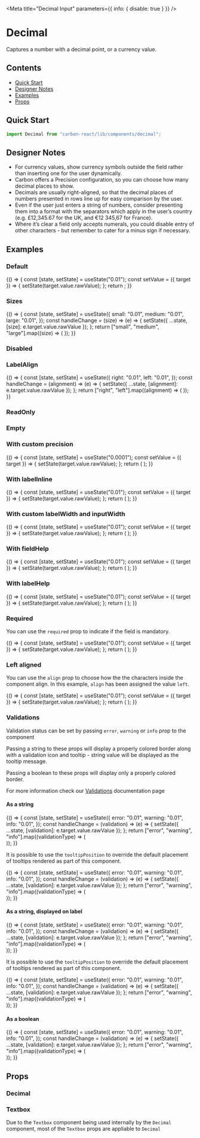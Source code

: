

<Meta title="Decimal Input" parameters={{ info: { disable: true } }} />

# Decimal

Captures a number with a decimal point, or a currency value.

## Contents

- [Quick Start](#quick-start)
- [Designer Notes](#designer-notes)
- [Examples](#examples)
- [Props](#props)

## Quick Start

```javascript
import Decimal from "carbon-react/lib/components/decimal";
```

## Designer Notes

- For currency values, show currency symbols outside the field rather than inserting one for the user dynamically.
- Carbon offers a Precision configuration, so you can choose how many decimal places to show.
- Decimals are usually right-aligned, so that the decimal places of numbers presented in rows line up for easy comparison by the user.
- Even if the user just enters a string of numbers, consider presenting them into a format with the separators which apply in the user’s country (e.g. £12,345.67 for the UK, and €12 345,67 for France).
- Where it’s clear a field only accepts numerals, you could disable entry of other characters - but remember to cater for a minus sign if necessary.

## Examples

### Default

<Preview>
  <Story name="default">
    {() => {
      const [state, setState] = useState("0.01");
      const setValue = ({ target }) => {
        setState(target.value.rawValue);
      };
      return <Decimal label="Decimal" value={state} onChange={setValue} />;
    }}
  </Story>
</Preview>

### Sizes

<Preview>
  <Story name="sizes">
    {() => {
      const [state, setState] = useState({
        small: "0.01",
        medium: "0.01",
        large: "0.01",
      });
      const handleChange = (size) => (e) => {
        setState({ ...state, [size]: e.target.value.rawValue });
      };
      return ["small", "medium", "large"].map((size) => (
        <Decimal
          key={`Decimal - ${size}`}
          label={`Decimal - ${size}`}
          value={state[size]}
          onChange={handleChange(size)}
          size={size}
          mb={2}
        />
      ));
    }}
  </Story>
</Preview>

### Disabled

<Preview>
  <Story name="disabled">
    <Decimal label="Decimal" value="0.01" disabled />
  </Story>
</Preview>

### LabelAlign

<Preview>
  <Story name="labelAlign">
    {() => {
      const [state, setState] = useState({
        right: "0.01",
        left: "0.01",
      });
      const handleChange = (alignment) => (e) => {
        setState({ ...state, [alignment]: e.target.value.rawValue });
      };
      return ["right", "left"].map((alignment) => (
        <Decimal
          label="Decimal"
          labelInline
          inputWidth={50}
          key={alignment}
          labelAlign={alignment}
          value={state[alignment]}
          onChange={handleChange(alignment)}
        />
      ));
    }}
  </Story>
</Preview>

### ReadOnly

<Preview>
  <Story name="readOnly">
    <Decimal label="Decimal" value="0.01" readOnly />
  </Story>
</Preview>

### Empty

<Preview>
  <Story name="empty">
    <Decimal label="Decimal" allowEmptyValue />
  </Story>
</Preview>

### With custom precision

<Preview>
  <Story name="with custom precision">
    {() => {
      const [state, setState] = useState("0.0001");
      const setValue = ({ target }) => {
        setState(target.value.rawValue);
      };
      return (
        <Decimal
          label="Decimal"
          value={state}
          onChange={setValue}
          precision={4}
        />
      );
    }}
  </Story>
</Preview>

### With labelInline

<Preview>
  <Story name="with labelInline" parameters={{ chromatic: { disable: true } }}>
    {() => {
      const [state, setState] = useState("0.01");
      const setValue = ({ target }) => {
        setState(target.value.rawValue);
      };
      return (
        <Decimal
          label="Decimal"
          value={state}
          onChange={setValue}
          labelInline
        />
      );
    }}
  </Story>
</Preview>

### With custom labelWidth and inputWidth

<Preview>
  <Story name="with custom labelWidth and inputWidth">
    {() => {
      const [state, setState] = useState("0.01");
      const setValue = ({ target }) => {
        setState(target.value.rawValue);
      };
      return (
        <Decimal
          label="Decimal"
          value={state}
          onChange={setValue}
          labelInline
          labelWidth={10}
          inputWidth={90}
        />
      );
    }}
  </Story>
</Preview>

### With fieldHelp

<Preview>
  <Story name="with fieldHelp">
    {() => {
      const [state, setState] = useState("0.01");
      const setValue = ({ target }) => {
        setState(target.value.rawValue);
      };
      return (
        <Decimal
          label="Decimal"
          value={state}
          onChange={setValue}
          fieldHelp="Help"
        />
      );
    }}
  </Story>
</Preview>

### With labelHelp

<Preview>
  <Story name="with labelHelp">
    {() => {
      const [state, setState] = useState("0.01");
      const setValue = ({ target }) => {
        setState(target.value.rawValue);
      };
      return (
        <Decimal
          label="Decimal"
          value={state}
          onChange={setValue}
          labelHelp="Help"
        />
      );
    }}
  </Story>
</Preview>

### Required

You can use the `required` prop to indicate if the field is mandatory.

<Preview>
  <Story name="required">
    {() => {
      const [state, setState] = useState("0.01");
      const setValue = ({ target }) => {
        setState(target.value.rawValue);
      };
      return (
        <Decimal label="Decimal" value={state} onChange={setValue} required />
      );
    }}
  </Story>
</Preview>

### Left aligned

You can use the `align` prop to choose how the the characters inside the component align.
In this example, `align` has been assigned the value `left`.

<Preview>
  <Story name="left aligned">
    {() => {
      const [state, setState] = useState("0.01");
      const setValue = ({ target }) => {
        setState(target.value.rawValue);
      };
      return (
        <Decimal
          label="Decimal"
          value={state}
          onChange={setValue}
          align="left"
        />
      );
    }}
  </Story>
</Preview>

### Validations

Validation status can be set by passing `error`, `warning` or `info` prop to the component

Passing a string to these props will display a properly colored border along with a validation icon and tooltip - string value will be displayed as the tooltip message.

Passing a boolean to these props will display only a properly colored border.

For more information check our [Validations](?path=/docs/documentation-validations--page "Validations") documentation page

#### As a string

<Preview>
  <Story name="validations - string - component">
    {() => {
      const [state, setState] = useState({
        error: "0.01",
        warning: "0.01",
        info: "0.01",
      });
      const handleChange = (validation) => (e) => {
        setState({ ...state, [validation]: e.target.value.rawValue });
      };
      return ["error", "warning", "info"].map((validationType) => (
        <div key={`${validationType}-string-component`}>
          <Decimal
            label="Decimal"
            value={state[validationType]}
            onChange={handleChange(validationType)}
            {...{ [validationType]: "Message" }}
            mb={2}
          />
          <Decimal
            label="Decimal - readOnly"
            value="0.01"
            readOnly
            {...{ [validationType]: "Message" }}
            mb={2}
          />
        </div>
      ));
    }}
  </Story>
</Preview>

It is possible to use the `tooltipPosition` to override the default placement of tooltips rendered as part of this component.

<Preview>
  <Story
    name="validations - string - with tooltipPosition overriden - component"
    parameters={{ chromatic: { disable: true } }}
  >
    {() => {
      const [state, setState] = useState({
        error: "0.01",
        warning: "0.01",
        info: "0.01",
      });
      const handleChange = (validation) => (e) => {
        setState({ ...state, [validation]: e.target.value.rawValue });
      };
      return ["error", "warning", "info"].map((validationType) => (
        <div key={`${validationType}-string-component`}>
          <Decimal
            label="Decimal"
            value={state[validationType]}
            onChange={handleChange(validationType)}
            {...{ [validationType]: "Message" }}
            mb={2}
            tooltipPosition="bottom"
          />
        </div>
      ));
    }}
  </Story>
</Preview>

#### As a string, displayed on label

<Preview>
  <Story name="validations - string - label">
    {() => {
      const [state, setState] = useState({
        error: "0.01",
        warning: "0.01",
        info: "0.01",
      });
      const handleChange = (validation) => (e) => {
        setState({ ...state, [validation]: e.target.value.rawValue });
      };
      return ["error", "warning", "info"].map((validationType) => (
        <div key={`${validationType}-string-label`}>
          <Decimal
            label="Decimal"
            value={state[validationType]}
            onChange={handleChange(validationType)}
            validationOnLabel
            {...{ [validationType]: "Message" }}
            mb={2}
          />
          <Decimal
            label="Decimal - readOnly"
            value="0.01"
            validationOnLabel
            readOnly
            {...{ [validationType]: "Message" }}
            mb={2}
          />
        </div>
      ));
    }}
  </Story>
</Preview>

It is possible to use the `tooltipPosition` to override the default placement of tooltips rendered as part of this component.

<Preview>
  <Story
    name="validations - string - with tooltipPosition overriden - label"
    parameters={{ chromatic: { disable: true } }}
  >
    {() => {
      const [state, setState] = useState({
        error: "0.01",
        warning: "0.01",
        info: "0.01",
      });
      const handleChange = (validation) => (e) => {
        setState({ ...state, [validation]: e.target.value.rawValue });
      };
      return ["error", "warning", "info"].map((validationType) => (
        <div key={`${validationType}-string-label`}>
          <Decimal
            label="Decimal"
            value={state[validationType]}
            onChange={handleChange(validationType)}
            validationOnLabel
            {...{ [validationType]: "Message" }}
            mb={2}
            tooltipPosition="bottom"
          />
        </div>
      ));
    }}
  </Story>
</Preview>

#### As a boolean

<Preview>
  <Story name="validations - boolean">
    {() => {
      const [state, setState] = useState({
        error: "0.01",
        warning: "0.01",
        info: "0.01",
      });
      const handleChange = (validation) => (e) => {
        setState({ ...state, [validation]: e.target.value.rawValue });
      };
      return ["error", "warning", "info"].map((validationType) => (
        <div key={`${validationType}-boolean-component`}>
          <Decimal
            label="Decimal"
            value={state[validationType]}
            onChange={handleChange(validationType)}
            {...{ [validationType]: true }}
            mb={2}
          />
          <Decimal
            label="Decimal - readOnly"
            value="0.01"
            readOnly
            {...{ [validationType]: true }}
            mb={2}
          />
        </div>
      ));
    }}
  </Story>
</Preview>

## Props

### Decimal

<StyledSystemProps of={Decimal} noHeader margin />

### Textbox

Due to the `Textbox` component being used internally by the `Decimal` component, most of the `Textbox` props are appliable to `Decimal`

<Props of={OriginalTextbox} />
